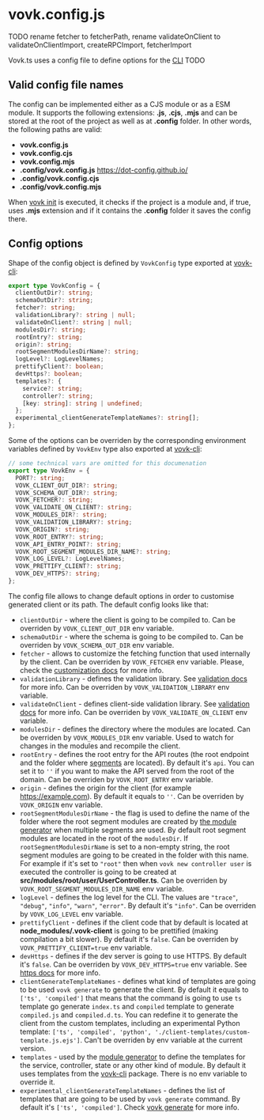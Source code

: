 # vovk.config.js 

TODO rename fetcher to fetcherPath, rename validateOnClient to validateOnClientImport, createRPCImport, fetcherImport

Vovk.ts uses a config file to define options for the [CLI](/cli) TODO

## Valid config file names

The config can be implemented either as a CJS module or as a ESM module. It supports the following extensions: **.js**, **.cjs**, **.mjs** and can be stored at the root of the project as well as at **.config** folder. In other words, the following paths are valid:

- **vovk.config.js**
- **vovk.config.cjs**
- **vovk.config.mjs**
- **.config/vovk.config.js** https://dot-config.github.io/
- **.config/vovk.config.cjs** 
- **.config/vovk.config.mjs**

When [vovk init](/cli/vovk-init) is executed, it checks if the project is a module and, if true, uses **.mjs** extension and if it contains the **.config** folder it saves the config there.

## Config options

Shape of the config object is defined by `VovkConfig` type exported at [vovk-cli](/cli):

```ts
export type VovkConfig = {
  clientOutDir?: string;
  schemaOutDir?: string;
  fetcher?: string;
  validationLibrary?: string | null;
  validateOnClient?: string | null;
  modulesDir?: string;
  rootEntry?: string;
  origin?: string;
  rootSegmentModulesDirName?: string;
  logLevel?: LogLevelNames;
  prettifyClient?: boolean;
  devHttps?: boolean;
  templates?: {
    service?: string;
    controller?: string;
    [key: string]: string | undefined;
  };
  experimental_clientGenerateTemplateNames?: string[];
};
```

Some of the options can be overriden by the corresponding environment variables defined by `VovkEnv` type also exported at [vovk-cli](/cli):

```ts
// some technical vars are omitted for this documenation
export type VovkEnv = {
  PORT?: string;
  VOVK_CLIENT_OUT_DIR?: string;
  VOVK_SCHEMA_OUT_DIR?: string;
  VOVK_FETCHER?: string;
  VOVK_VALIDATE_ON_CLIENT?: string;
  VOVK_MODULES_DIR?: string;
  VOVK_VALIDATION_LIBRARY?: string;
  VOVK_ORIGIN?: string;
  VOVK_ROOT_ENTRY?: string;
  VOVK_API_ENTRY_POINT?: string;
  VOVK_ROOT_SEGMENT_MODULES_DIR_NAME?: string;
  VOVK_LOG_LEVEL?: LogLevelNames;
  VOVK_PRETTIFY_CLIENT?: string;
  VOVK_DEV_HTTPS?: string;
};
```

The config file allows to change default options in order to customise generated client or its path. The default config looks like that:

- `clientOutDir` - where the client is going to be compiled to. Can be overriden by `VOVK_CLIENT_OUT_DIR` env variable.
- `schemaOutDir` - where the schema is going to be compiled to. Can be overriden by `VOVK_SCHEMA_OUT_DIR` env variable.
- `fetcher` - allows to customize the fetching function that used internally by the client. Can be overriden by `VOVK_FETCHER` env variable. Please, check the [customization docs](/customization) for more info.
- `validationLibrary` - defines the validation library. See [validation docs](/validation) for more info. Can be overriden by `VOVK_VALIDATION_LIBRARY` env variable.
- `validateOnClient` - defines client-side validation library. See [validation docs](/validation) for more info. Can be overriden by `VOVK_VALIDATE_ON_CLIENT` env variable.
- `modulesDir` - defines the directory where the modules are located. Can be overriden by `VOVK_MODULES_DIR` env variable. Used to watch for changes in the modules and recompile the client.
- `rootEntry` - defines the root entry for the API routes (the root endpoint and the folder where [segments](/segments) are located). By default it's `api`. You can set it to `''` if you want to make the API served from the root of the domain. Can be overriden by `VOVK_ROOT_ENTRY` env variable.
- `origin` - defines the origin for the client (for example https://example.com). By default it equals to `''`. Can be overriden by `VOVK_ORIGIN` env variable.
- `rootSegmentModulesDirName` - the flag is used to define the name of the folder where the root segment modules are created by [the module generator](/cli/new) when multiple segments are used. By default root segment modules are located in the root of the `modulesDir`. If `rootSegmentModulesDirName` is set to a non-empty string, the root segment modules are going to be created in the folder with this name. For example if it's set to `"root"` then when `vovk new controller user` is executed the controller is going to be created at **src/modules/root/user/UserController.ts**. Can be overriden by `VOVK_ROOT_SEGMENT_MODULES_DIR_NAME` env variable.
- `logLevel` - defines the log level for the CLI. The values are `"trace"`, `"debug"`, `"info"`, `"warn"`, `"error"`. By default it's `"info"`. Can be overriden by `VOVK_LOG_LEVEL` env variable.
- `prettifyClient` - defines if the client code that by default is located at **node_modules/.vovk-client** is going to be prettified (making compilation a bit slower). By default it's `false`. Can be overriden by `VOVK_PRETTIFY_CLIENT=true` env variable.
- `devHttps` - defines if the dev server is going to use HTTPS. By default it's `false`. Can be overriden by `VOVK_DEV_HTTPS=true` env variable. See [https docs](/dev-https) for more info.
- `clientGenerateTemplateNames` - defines what kind of templates are going to be used `vovk generate` to generate the client. By default it equals to `['ts', 'compiled']` that means that the command is going to use `ts` template go generate `index.ts` and `compiled` template to generate `compiled.js` and `compiled.d.ts`. You can redefine it to generate the client from the custom templates, including an experimental Python template: `['ts', 'compiled', 'python', './client-templates/custom-template.js.ejs']`. Can't be overriden by env variable at the current version.
- `templates` - used by the [module generator](/cli/new) to define the templates for the service, controller, state or any other kind of module. By default it uses templates from the [vovk-cli](/cli) package. There is no env variable to override it.
- `experimental_clientGenerateTemplateNames` - defines the list of templates that are going to be used by `vovk generate` command. By default it's `['ts', 'compiled']`. Check [vovk generate](/cli/generate) for more info.



